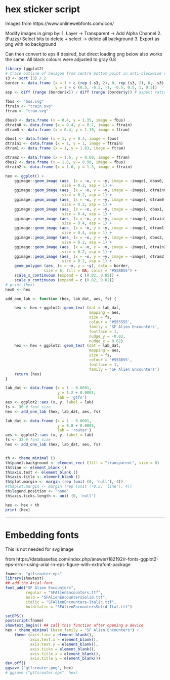 
# hex sticker script

Images from
https://www.onlinewebfonts.com/icon/

Modify images in gimp by:
1. Layer -> Transparent -> Add Alpha Channel
2. (Fuzzy) Select bits to delete + select -> delete all background
3. Export as png with no background

Can then convert to eps if desired, but direct loading png below also works the
same. All black colours were adjusted to gray 0.8

```r
library (ggplot2)
# trace outline of hexagon from centre bottom point in anti-clockwise direction
s3 <- sqrt (3) / 2
border <- data.frame (x = 1 + c (rep (-s3, 2), 0, rep (s3, 2), 0, -s3),
                      y = 1 + c (0.5, -0.5, -1, -0.5, 0.5, 1, 0.5))
asp <- diff (range (border$x)) / diff (range (border$y)) # aspect ratio for image

fbus <- "bus.svg"
ftrain <- "train.svg"
ftram <- "tram.svg"

dbus0 <- data.frame (x = 0.4, y = 1.35, image = fbus)
dtrain0 <- data.frame (x = 0.4, y = 0.7, image = ftrain)
dtram0 <- data.frame (x = 0.4, y = 1.10, image = ftram)

dbus1 <- data.frame (x = 1, y = 0.4, image = fbus)
dtrain1 <- data.frame (x = 1, y = 1, image = ftrain)
dtram1 <- data.frame (x = 1, y = 1.63, image = ftram)

dtram2 <- data.frame (x = 1.6, y = 0.60, image = ftram)
dbus2 <- data.frame (x = 1.6, y = 0.90, image = fbus)
dtrain2 <- data.frame (x = 1.6, y = 1.3, image = ftrain)

hex <- ggplot() +
    ggimage::geom_image (aes_ (x = ~x, y = ~y, image = ~image), dbus0,
                         size = 0.2, asp = 1) +
    ggimage::geom_image (aes_ (x = ~x, y = ~y, image = ~image), dtrain0,
                         size = 0.2, asp = 1) +
    ggimage::geom_image (aes_ (x = ~x, y = ~y, image = ~image), dtram0,
                         size = 0.2, asp = 1) +
    ggimage::geom_image (aes_ (x = ~x, y = ~y, image = ~image), dbus1,
                         size = 0.4, asp = 1) +
    ggimage::geom_image (aes_ (x = ~x, y = ~y, image = ~image), dtrain1,
                         size = 0.4, asp = 1) +
    ggimage::geom_image (aes_ (x = ~x, y = ~y, image = ~image), dtram1,
                         size = 0.4, asp = 1) +
    ggimage::geom_image (aes_ (x = ~x, y = ~y, image = ~image), dbus2,
                         size = 0.2, asp = 1) +
    ggimage::geom_image (aes_ (x = ~x, y = ~y, image = ~image), dtrain2,
                         size = 0.2, asp = 1) +
    ggimage::geom_image (aes_ (x = ~x, y = ~y, image = ~image), dtram2,
                         size = 0.2, asp = 1) +
    geom_polygon (aes_ (x = ~x, y = ~y), data = border,
                 size = 6, fill = NA, color = "#55BB55") +
    scale_x_continuous (expand = c (0.02, 0.02)) +
    scale_y_continuous (expand = c (0.02, 0.02))
# print (hex)
hex0 <- hex
```
```r
add_one_lab <- function (hex, lab_dat, aes, fs) {

    hex <- hex + ggplot2::geom_text (dat = lab_dat,
                                     mapping = aes,
                                     size = fs,
                                     colour = '#555555',
                                     family = 'SF Alien Encounters', 
                                     fontface = 1,
                                     nudge_y = -0.02,
                                     nudge_x = 0.02)
    hex <- hex + ggplot2::geom_text (dat = lab_dat,
                                     mapping = aes,
                                     size = fs,
                                     colour = '#55BB55',
                                     fontface = 1,
                                     family = 'SF Alien Encounters')
    return (hex)
}

lab_dat <- data.frame (x = 1 - 0.0001,
                       y = 1.2 + 0.0001,
                       lab = 'gtfs')
aes <- ggplot2::aes (x, y, label = lab)
fs <- 36 # font size
hex <- add_one_lab (hex, lab_dat, aes, fs)

lab_dat <- data.frame (x = 1 - 0.0001,
                       y = 0.8 + 0.0001,
                       lab = 'router')
aes <- ggplot2::aes (x, y, label = lab)
fs <- 32 # font size
hex <- add_one_lab (hex, lab_dat, aes, fs)


th <- theme_minimal ()
th$panel.background <- element_rect (fill = "transparent", size = 0)
th$line <- element_blank ()
th$axis.text <- element_blank ()
th$axis.title <- element_blank ()
th$plot.margin <- margin (rep (unit (0, 'null'), 4))
#th$plot.margin <- margin (rep (unit (-0.5, 'line'), 4))
th$legend.position <- 'none'
th$axis.ticks.length <- unit (0, 'null')

hex <- hex + th
print (hex)
```


---

# Embedding fonts

This is not needed for svg image

from https://databasefaq.com/index.php/answer/182192/r-fonts-ggplot2-eps-error-using-arial-in-eps-figure-with-extrafont-package
```r
fname <- "gtfsrouter.eps"
library(showtext)
## add the Arial font
font_add("SF Alien Encounters",
         regular = "SFAlienEncounters.ttf",
         bold = "SFAlienEncountersSolid.ttf",
         italic = "SFAlienEncounters-Italic.ttf",
         bolditalic = "SFAlienEncountersSolid-Ital.ttf")

setEPS()
postscript(fname)
showtext_begin() ## call this function after opening a device
hex + theme_minimal (base_family = "SF Alien Encounters") +
    theme (axis.line = element_blank(),
           axis.text.x = element_blank(),
           axis.text.y = element_blank(),
           axis.ticks = element_blank(),
           axis.title.x = element_blank(),
           axis.title.y = element_blank())
dev.off()
ggsave ("gtfsrouter.png", hex)
# ggsave ("gtfsrouter.eps", hex)
```
